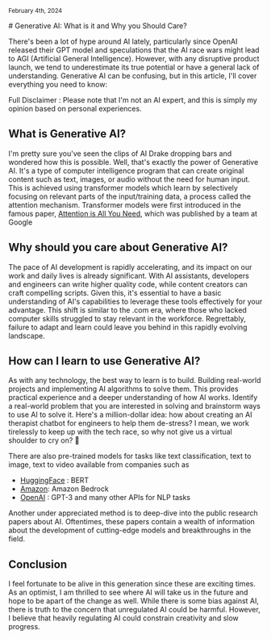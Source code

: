 <p>
  <small>February 4th, 2024</small>
</p>
# Generative AI: What is it and Why you Should Care?

There's been a lot of hype around AI lately, particularly since OpenAI released their GPT model and speculations that the AI race wars might lead to AGI (Artificial General Intelligence). However, with any disruptive product launch, we tend to underestimate its true potential or have a general lack of understanding. Generative AI can be confusing, but in this article, I'll cover everything you need to know:

Full Disclaimer : Please note that I'm not an AI expert, and this is simply my opinion based on personal experiences.

## What is Generative AI?

I'm pretty sure you've seen the clips of AI Drake dropping bars and wondered how this is possible. Well, that's exactly the power of Generative AI. It's a type of computer intelligence program that can create original content such as text, images, or audio without the need for human input. This is achieved using transformer models which learn by selectively focusing on relevant parts of the input/training data, a process called the attention mechanism. Transformer models were first introduced in the famous paper, [Attention is All You Need](https://proceedings.neurips.cc/paper_files/paper/2017/file/3f5ee243547dee91fbd053c1c4a845aa-Paper.pdf), which was published by a team at Google

## Why should you care about Generative AI?

The pace of AI development is rapidly accelerating, and its impact on our work and daily lives is already significant. With AI assistants, developers and engineers can write higher quality code, while content creators can craft compelling scripts. Given this, it's essential to have a basic understanding of AI's capabilities to leverage these tools effectively for your advantage. This shift is similar to the .com era, where those who lacked computer skills struggled to stay relevant in the workforce. Regrettably, failure to adapt and learn could leave you behind in this rapidly evolving landscape.

## How can I learn to use Generative AI?

As with any technology, the best way to learn is to build. Building real-world projects and implementing AI algorithms to solve them. This provides practical experience and a deeper understanding of how AI works. Identify a real-world problem that you are interested in solving and brainstorm ways to use AI to solve it. Here's a million-dollar idea: how about creating an AI therapist chatbot for engineers to help them de-stress? I mean, we work tirelessly to keep up with the tech race, so why not give us a virtual shoulder to cry on? 🥲

There are also pre-trained models for tasks like text classification, text to image, text to video available from companies such as

- [HuggingFace](https://huggingface.co/models) : BERT
- [Amazon](https://aws.amazon.com/bedrock/): Amazon Bedrock
- [OpenAI](https://platform.openai.com/docs/models) : GPT-3 and many other APIs for NLP tasks

Another under appreciated method is to deep-dive into the public research papers about AI. Oftentimes, these papers contain a wealth of information about the development of cutting-edge models and breakthroughs in the field.

## Conclusion

I feel fortunate to be alive in this generation since these are exciting times. As an optimist, I am thrilled to see where AI will take us in the future and hope to be apart of the change as well. While there is some bias against AI, there is truth to the concern that unregulated AI could be harmful. However, I believe that heavily regulating AI could constrain creativity and slow progress.
